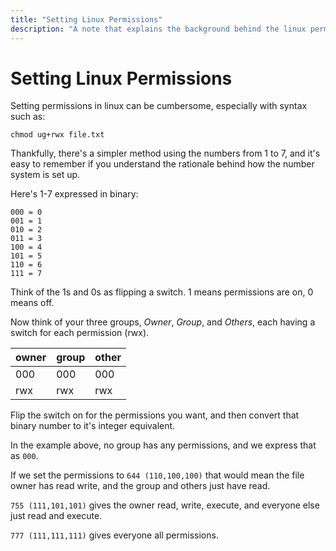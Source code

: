 ```yaml
---
title: "Setting Linux Permissions"
description: "A note that explains the background behind the linux permissions number system"
---
```


<Tag tag="Programming"/>

# Setting Linux Permissions

<TimeStamp updated="February 27, 2022, 9:20  PM ET"/>

Setting permissions in linux can be cumbersome, especially
with syntax such as:
```
chmod ug+rwx file.txt
```
Thankfully, there's a simpler method using the numbers from
1 to 7, and it's easy to remember if you understand the 
rationale behind how the number system is set up.

Here's 1-7 expressed in binary:
```
000 = 0
001 = 1
010 = 2
011 = 3
100 = 4
101 = 5
110 = 6
111 = 7
```
Think of the 1s and 0s as flipping a switch. 1 means 
permissions are on, 0 means off.

Now think of your three groups, _Owner_, _Group_, and _Others_, each 
having a switch for each permission (rwx).

| owner | group | other |
|:-------|:-------|:-------|
| 000 | 000 | 000 |
| rwx | rwx | rwx |

Flip the switch on for the permissions you want, and then convert 
that binary number to it's integer equivalent.

In the example above, no group has any permissions, and we 
express that as `000`.

If we set the permissions to `644 (110,100,100)` that would mean
the file owner has read write, and the group and others just have 
read.

`755 (111,101,101)` gives the owner read, write, execute, and everyone 
else just read and execute.

`777 (111,111,111)` gives everyone all permissions.